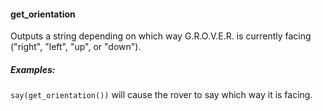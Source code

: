 #### get_orientation

Outputs a string depending on which way G.R.O.V.E.R. is currently
facing ("right", "left", "up", or "down").

##### Examples:

`say(get_orientation())` will cause the rover to say which way it is
facing.
